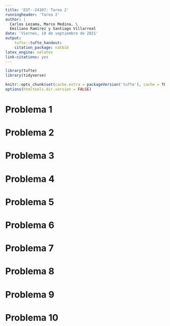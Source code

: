 ```yaml
---
title: 'EST--24107: Tarea 2'
runningheader: 'Tarea 2'
author: |
  Carlos Lezama, Marco Medina, \
  Emiliano Ramírez y Santiago Villarreal
date: 'Viernes, 10 de septiembre de 2021'
output:
    tufte::tufte_handout:
    citation_package: natbib
latex_engine: xelatex
link-citations: yes
---
```


```r
library(tufte)
library(tidyverse)

knitr::opts_chunk$set(cache.extra = packageVersion('tufte'), cache = TRUE)
options(htmltools.dir.version = FALSE)
```

# Problema 1

\newpage

# Problema 2

\newpage

# Problema 3

\newpage

# Problema 4

\newpage

# Problema 5

\newpage

# Problema 6

\newpage

# Problema 7

\newpage

# Problema 8

\newpage

# Problema 9

\newpage

# Problema 10

\newpage

\bibliography{}
